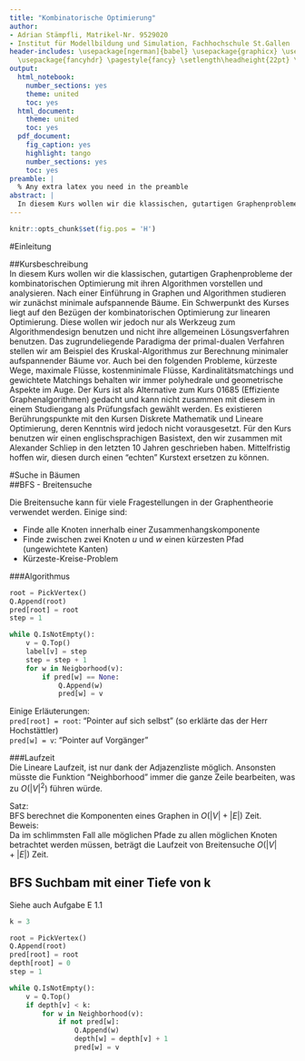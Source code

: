 ```yaml
---
title: "Kombinatorische Optimierung"
author:
- Adrian Stämpfli, Matrikel-Nr. 9529020
- Institut für Modellbildung und Simulation, Fachhochschule St.Gallen
header-includes: \usepackage[ngerman]{babel} \usepackage{graphicx} \usepackage{float}
  \usepackage{fancyhdr} \pagestyle{fancy} \setlength\headheight{22pt} \fancyhead[L]{\includegraphics[width=3cm]{../pics/logo.png}}
output:
  html_notebook:
    number_sections: yes
    theme: united
    toc: yes
  html_document:
    theme: united
    toc: yes
  pdf_document:
    fig_caption: yes
    highlight: tango
    number_sections: yes
    toc: yes
preamble: |
  % Any extra latex you need in the preamble
abstract: |
  In diesem Kurs wollen wir die klassischen, gutartigen Graphenprobleme der kombinatorischen Optimierung mit ihren Algorithmen vorstellen und analysieren.
---
```


```r
knitr::opts_chunk$set(fig.pos = 'H')
```


#Einleitung

##Kursbeschreibung  
In diesem Kurs wollen wir die klassischen, gutartigen Graphenprobleme der kombinatorischen Optimierung mit ihren Algorithmen vorstellen und analysieren. Nach einer Einführung in Graphen und Algorithmen studieren wir zunächst minimale aufspannende Bäume. Ein Schwerpunkt des Kurses liegt auf den Bezügen der kombinatorischen Optimierung zur linearen Optimierung. Diese wollen wir jedoch nur als Werkzeug zum Algorithmendesign benutzen und nicht ihre allgemeinen Lösungsverfahren benutzen. Das zugrundeliegende Paradigma der primal-dualen Verfahren stellen wir am Beispiel des Kruskal-Algorithmus zur Berechnung minimaler aufspannender Bäume vor. Auch bei den folgenden Probleme, kürzeste Wege, maximale Flüsse, kostenminimale Flüsse, Kardinalitätsmatchings und gewichtete Matchings behalten wir immer polyhedrale und geometrische Aspekte im Auge. 
Der Kurs ist als Alternative zum Kurs 01685 (Effiziente Graphenalgorithmen) gedacht und kann nicht zusammen mit diesem in einem Studiengang als Prüfungsfach gewählt werden. Es existieren Berührungspunkte mit den Kursen Diskrete Mathematik und Lineare Optimierung, deren Kenntnis wird jedoch nicht vorausgesetzt. 
Für den Kurs benutzen wir einen englischsprachigen Basistext, den wir zusammen mit Alexander Schliep in den letzten 10 Jahren geschrieben haben. Mittelfristig hoffen wir, diesen durch einen "echten" Kurstext ersetzen zu können.

<!-- \section{Anschreiben} -->
<!-- In diesem Kurs werden Optimierungsprobleme der Gestalt -->
<!-- Minimiere $c^{T}x$ über alle $x \in S$ -->
<!-- behandelt, wobei $S \in R -->
<!-- n$ -->
<!-- eine Menge mit einer kombinatorischen Struktur, in der Regel sogar -->
<!-- $S \in Z -->
<!-- n$ und $c -->
<!-- >x$ eine lineare Funktion in n Veränderlichen ist. -->
<!-- Wir befassen uns mit klassischen gutartigen Problemen der kombinatorischen Optimierung, die auf -->
<!-- graphentheoretischen Problemen beruhen, nämlich Minimaler Aufspannender Baum, Kurzester Weg, -->
<!-- Maximaler Fluss, Kostenminimaler Fluss, Bipartites Maximales Matching, Nicht-Bipartites Maximales -->
<!-- Matching und Gewichtetes Matching. Eine wichtige Rolle spielen dabei die polyhedralen Beschreibungen -->
<!-- der zulässigen Mengen der Probleme und primal-duale Algorithmen. Deswegen werden wir -->
<!-- schon den Greedy-Algorithmus zur Bestimmung eines minimalen aufspannenden Baumes als primalduales -->
<!-- Verfahren interpretieren. -->


<!-- \part{Algorithmen} -->

<!-- \chapter{Sortieralgorithmen} -->

<!-- \section{Merge Sort} -->
<!-- Quelle: Kombinatorische Optimierung Seite 10/11, Korte Vygen -->


<!-- \subsection{Algorithmus} -->
<!-- Input: eine Liste $a_1,...a_n$ reeller Zahlen. -->


<!-- Output: Eine Permutation $\pi : \{1,...,n\} \rightarrow \{1,...,n\}$ mit $ a_{\pi(i)} \le a_{\pi(i+1)} \forall i=1,...,n-1$. -->


<!-- \begin{enumerate} -->
<!-- \item If $n=1$ then setze $\pi(1) := 1$ und stop(return $\pi$) -->
<!-- \item Setze $m := \lfloor \frac{n}{2} \rfloor$. -->


<!-- Sei $\rho = MERGE-SORT(a_1,...,a_m)$. -->



<!-- Sei $\theta = MERGE-SORT(a_m,...,a_n)$. -->
<!-- \item Setze $k = 1, l=1$. \\ -->
<!-- \begin{lstlisting} -->
<!-- While -->
<!-- \end{lstlisting} -->

<!-- ...unvollständig -->

<!-- \end{enumerate} -->

#Suche in Bäumen  
##BFS - Breitensuche

Die Breitensuche kann für viele Fragestellungen in der Graphentheorie verwendet werden. Einige sind:  

- Finde alle Knoten innerhalb einer Zusammenhangskomponente  
- Finde zwischen zwei Knoten $u$ und $w$ einen kürzesten Pfad (ungewichtete Kanten)   
- Kürzeste-Kreise-Problem

###Algorithmus

```Python
root = PickVertex()
Q.Append(root)
pred[root] = root
step = 1

while Q.IsNotEmpty():
	v = Q.Top()
	label[v] = step
	step = step + 1
	for w in Neigborhood(v):
		if pred[w] == None:
			Q.Append(w)
			pred[w] = v
```


Einige Erläuterungen:  
`pred[root] = root`: "Pointer auf sich selbst" (so erklärte das der Herr Hochstättler)  
`pred[w] = v`: "Pointer auf Vorgänger"  

###Laufzeit  
Die Lineare Laufzeit, ist nur dank der Adjazenzliste möglich. Ansonsten müsste die Funktion "Neighborhood" immer die ganze Zeile bearbeiten, was zu $O(|V|^2)$ führen würde.

Satz:  
BFS berechnet die Komponenten eines Graphen in $O(|V|+|E|)$ Zeit.  
Beweis:  
Da im schlimmsten Fall alle möglichen Pfade zu allen möglichen Knoten betrachtet werden müssen, beträgt die Laufzeit von Breitensuche $O(|V|+|E|)$ Zeit.


## BFS Suchbam mit einer Tiefe von k
Siehe auch Aufgabe E 1.1

```Python
k = 3

root = PickVertex()
Q.Append(root)
pred[root] = root
depth[root] = 0
step = 1

while Q.IsNotEmpty():
    v = Q.Top()
    if depth[v] < k:
        for w in Neighborhood(v):
            if not pred[w]:
                Q.Append(w)
                depth[w] = depth[v] + 1
                pred[w] = v
```

<!-- \section{DFS} -->
<!-- Notizen aus Tag in Hagen: \\ -->
<!-- \begin{itemize} -->
<!-- \item Knoten können mehrmals angefasst werden. (Wegen Stack) -->
<!-- \item "Festnageln" des Knotens geschieht zu einem anderen Zeitpunkt. -->
<!-- \end{itemize} -->

<!-- rekursiv, Tiefensuche -->
<!-- \subsection{Algorithmus} -->
<!-- \begin{lstlisting} -->
<!-- def DFS(v): -->
<!-- 	global step -->
<!-- 	label[v] = step -->
<!-- 	step = step + 1 -->
<!-- 	for w in Neighborhood(v): -->
<!-- 		if label[w] == None -->
<!-- 			pred[w] = v -->
<!-- 			DFS(w) -->
<!-- 	return -->
<!-- step = 1 -->
<!-- DFS(r) -->
<!-- \end{lstlisting} -->
<!-- \section{Greedy Algorithmus (Kruskal)} -->
<!-- Berechnet einen MST. -->
<!-- Input, ein gewichteter Graph $G(V,E,w)$. -->

<!-- \begin{lstlisting} -->
<!-- Sortiere die Kanten aufsteigend nach Gewicht -->
<!-- T = 0 -->
<!-- for e in E -->
<!-- 	if not T.CreatingCycle(e): -->
<!-- 		T.AddEdge(e) -->
<!-- \end{lstlisting} -->


<!-- Der Name "Greedy Algorithmus" ist verständlich, wenn die Wirkweise von Kruskal's Algorithmus im Maximum Spanning Tree Problem betrachtet wird. Gierig schnappt er sich die schwerste verfügbare Kante.. \\ -->
<!-- \subsection{Laufzeit} -->
<!-- Sortieren geschieht in $O(|E| log |V|)$ \\ -->
<!-- Creating Circuit: kann mit BFS gemacht werden (Naiv), besser ist Union Find (Komonentenzusammenhang) => Soll im Buch erklärt sein.. -->


<!-- \section{Valenzsequenzen} -->
<!-- Sei $G = (V,E)$ ein Graph (oder ein Multigraph) und $v \in V$. Der Knotengrad oder die Valenz $ deg_G(v)$ von $v$ ist dann die Anzahl Kanten, deren Endknoten $v$ ist (oder kurz $ deg(v)$, wenn klar ist, welcher Graph gemeint ist). In Multigraphen werden Schleifen dabei doppelt gezählt. -->

<!-- \section{Prim-Jarnik} -->
<!-- Berechnet einen MST. -->

<!-- Sei $v \in V$ -->

<!-- \begin{itemize} -->
<!-- \item Setze $V_0 = \{v\}, T_0 = 0, i = 0$ -->
<!-- \item Solange es geht -->
<!-- \begin{itemize} -->
<!-- \item Wähle eine Kante $e = (x,y) \in E$ mit $x \in V_i, y \notin V_i$ von minimalem Gewicht und setze $V_{i+1} = V_i \cup \{y\}, T_{i+1} = T_i \cup \{e\}, i = i+1$. -->
<!-- \end{itemize} -->
<!-- \end{itemize} -->

<!-- \section{Boruvka} -->
<!-- Berechnet einen MST. -->

<!-- \begin{itemize} -->
<!-- \item Setze $T = 0$ -->
<!-- \item Solange G noch mehr als einen Knoten hat: -->
<!-- \begin{itemize} -->
<!-- \item Jeder Knoten markiert die Kante minimalen Gewichts, die zu ihm inzident und keine Schleife ist. -->
<!-- \item Füge alle markierten Kanten $S$ zu $T$ hinzu und setze $G = G / S$. -->
<!-- \end{itemize} -->
<!-- Hierbei interpretieren wir die Kanten in $T$ am Ende als Kanten des ursprünglichen Graphen $G$. -->
<!-- \end{itemize} -->

<!-- \chapter{Shortest Paths} -->
<!-- \section{Dijkstra} -->
<!-- Löst das kürzeste Wege Problem (Problem \ref{pShortestPaths}). Restriktionen sind die nicht-negativität aller Bögen. Die exakte Formulierung des gelösten Problems wird so zu Problem \ref{problem5}. -->
<!-- \subsection{Algorithmus} -->
<!-- \begin{lstlisting} -->
<!-- s = PickVertex -->
<!-- W.Add(s) -->
<!-- dist[s] = 0 -->

<!-- while W.IsNotEmpty(): -->
<!--   v = pickMinimal(W,dist) -->
<!--   W.Remove(v) -->
<!--   for w in Neighborhood(v): -->
<!--     if dist[w] == gInfinity -->
<!--       W.Add(w) -->
<!--     if dist[w] > dist[v] + length[(v,w)]: -->
<!--       dist[w] = dist[v] + length[(v,w)] -->
<!--       pred[w] = v -->
<!-- \end{lstlisting} -->
<!-- \section{FindPathEuclid} -->
<!-- Bricht ab, sobald $t$ gefunden. Geometrische Variante. Bevorzugt werden Knoten, welche in Richtung der gesuchten Ecke $t$ liegen. -->
<!-- Dazu wird neben der Funktion $dist$ welche die Pfadlänge zur Quelle $s$ auf dem Graphen speichert, eine Funktion $distance$ welche die Länge in Fluglinie zur Senke $t$ speichert definiert. Als nächstes wird jeweils die Ecke bearbeitet, für welche $\sum dist(v) + distance(v)$ minimal wird. Dadurch werden Knoten in Richtung des Zielknotens $t$ bevorzugt. -->
<!-- \subsection{Algorithmus} -->
<!-- \begin{lstlisting} -->
<!-- while s != t : -->
<!--   for w in Neighborhood(v) -->
<!--     if dist[w] == gInfinity : -->
<!--       dist[w] = dist[v] + length[(v,w)] -->
<!--       pred[w] = v -->
<!--       PQ.Insert(w, dist[w]+distance[w]) -->
<!--     if dist[w] > dist[v] + length[(v,w)] : -->
<!--       dist[w] = dist[v] + length[(v,w)] -->
<!--       pred[w] = v -->
<!--       PQ.DecreaseKey(w, dist[w]+distance[w]) -->
<!--   v = PQ.DeleteMin(dist -->
<!-- \end{lstlisting} -->


<!-- \section{Bellmann Ford} -->
<!-- Ist in "Label Correcting" Algorithmus (im Gegensatz zu Dijkstra, welcher ein "Label Setting" Alg. ist, da ein einmal gesetztes Label nicht mehr wechselt.) \\ -->

<!-- \chapter{Maximal Flows} -->
<!-- Auf einem $st$-Pfad soll möglichst viel transportiert werden. Idee: Suche einen $st$-Pfad, erhöhe die Kapazität, bis keine $st$-Pfade mehr möglich sind. Achtung: So wird möglicherweise nicht die richtige Lösung gefunden werden, da ein Flaschenhals einen Graph entzweit, und dadurch mögliche Wege verloren gehen. Idee: bei jedem inkrementieren eines Vorwärtsflusses auf einer Kante wird eine Rückwärtskante mit der entsprechenden Kapazität angefügt. (D.h. der Fluss könnte auch rückwärts gehen..) -->
<!-- \section{FordFulkerson} -->
<!-- \subsection{Algorithmus} -->
<!-- \begin{lstlisting} -->
<!-- def UpdateFlow(Path) : -->
<!--   delta = MinResCap(Path) -->
<!--   for (u,v) in Edges(Path) : -->
<!--     if ForwardEdge(u,v) : -->
<!--      flow[(u,v)] = flow[(u,v)] + delta -->
<!--     else : -->
<!--       flow[(v,u)] = flow[(u,v)] - delta -->

<!-- s = PickSource() -->
<!-- t = Picksink() -->

<!-- while not maximal : -->
<!--   Path = ShortestPath(s,t) -->
<!--   if(Path): -->
<!--     UpdateFlow(Path) -->
<!--   else : -->
<!--     maximal = true -->

<!-- \end{lstlisting} -->



<!-- \part{Probleme} -->
<!-- \chapter{Minimaler Aufspannender Baum} -->
<!-- \label{pMST} -->
<!-- \section{Minimum Connected Subgraphs} -->
<!-- \subsection{Problem 1 (MCS)} -->
<!-- \label{problem1} -->

<!-- Let $G = (V,E)$ be a connected graph and $w: E \rightarrow \mathbb{Z}$ a weight or cost function on the edges. Find a connected subgraph $H = (V,F)$, such that -->
<!-- $ -->
<!-- \sum_{e \in F}w(e) -->
<!-- $ -->
<!-- is minimal. -->

<!-- \section{Maximaler Aufspannender Baum} -->
<!-- Siehe Auch Exercise 22 im Buch. \\ -->
<!-- Gesucht ist in einem Graphen $G = (V,E,w)$ ein verbundener Subgraph $H = (V,F)$ für den gilt, dass $\sum_{e \in F}w(e)$ maximal wird. -->
<!-- \subsection{Lösung} -->
<!-- Zuerst wird die Gewichtsfunktion invertiert. Danach löst Kruskal's Algorithmus das Problem. -->

<!-- \section{Minimum Spanning Tree} -->
<!-- \subsection{Problem 2 (MST)} -->
<!-- \label{problem2} -->
<!-- Let $G = (V,E)$ be a connected graph and $w: E \rightarrow \mathbb{Z}$ a weight function on the edges. Find a spanning tree $T$ of $G$, such that $\sum_{e \in T}w(e)$ is minimal. -->


<!-- Zu Deutsch:\\ -->
<!-- \textbf{Input:} Zusammenhängender Graph $G=(V,E)$ mit Kantengewichten $w: E \rightarrow \mathbb{R}$. \\ -->
<!-- \textbf{Output:} Baum, mit minimalem Gesamtgewicht \\ -->
<!-- Anmerkung: R oder Z ist egal, aus "Informatikersicht dasselbe" -->

<!-- \subsection{Problem 3 (MST)} -->
<!-- \label{problem3} -->
<!-- Determine a tree $T$, such that $x_T$ minimizes the linear function $w^\top x_T := \sum_{e \in E}w_e x_T (e)$. -->

<!-- \section{Shortest Paths} -->
<!-- \label{pShortestPaths} -->
<!-- \subsection{Problem 4} -->
<!-- \label{problem4} -->
<!-- Let $D = (V,A)$ be a directed graph and $length: A \rightarrow \mathbb{Z}$ a weight function on the arcs. Consider the shortest path problem variants: -->
<!-- \subsubsection{(i)} -->
<!-- $st$-path: Let $s,t \in V$. Find a shortest path from $s$ to $t$. -->
<!-- \subsubsection{(ii)} -->
<!-- $s$-path: Let $s \in V$. Find shortest paths from $s$ to all $v \in V$. -->
<!-- \subsubsection{(iii)} -->
<!-- distances: Determine the distance; i.e., the length of a shortest path between any pair of vertices $u,v \in V$. -->
<!-- \subsubsection{Bemerkungen} -->
<!-- Obwohl das $st$-Pfad Problem am natürlichsten tönt, ist doch das $s$-Pfad das meistbetrachtete. Denn alle bekannten Algorithmen für das $st$-Pfad Problem suchen nach $s$-Pfaden, finden alle (oder zumindest einen Teil) der $s$-Pfade und stoppen, sobald der gesuchte $st$-Pfad gefunden wurde. \\ -->
<!-- Die Beschränkung auf Digraphe kommt daher, dass bei der Verallgemeinerung in Graphen (Ersatz jeder edge durch zwei arcs in entgegengesetzten Richtungen) Probleme bei negativen Kantengewichten auftreten. (Dadurch entstehen Kreise negativer Länge, welche das Problem unlösbar machen.) -->
<!-- \subsubsection{Problemklassen bezüglich den Restriktionen an die Kantengewichte} -->
<!-- We distinguish between problems with -->
<!-- (i) non-negative weights, \\ -->
<!-- (ii) without negative circuits and with \\ -->
<!-- (iii) arbitrary weights. \\ -->
<!-- We will be mainly concerned with the first variant and will not discuss the last. -->

<!-- \subsection{Problem 5} -->
<!-- \label{problem5} -->
<!-- Let $D = (V,A)$ be a directed graph, $w: A \rightarrow \mathbb{Z}_+$ a non-negative weight function on the arcs and $s \in V$. Find a shortest path from $s$ to $v$ for all $v \in V$. -->

<!-- \subsection{Problem 6} -->
<!-- \subsection{Problem 7} -->

<!-- \chapter{Kürzester Weg} -->
<!-- \chapter{Maximaler Fluss} -->
<!-- \section{Das Maximale Fluss Problem in seiner dualen Form} -->
<!-- Idee: Die Kapazität jedes $st$-Schnittes, der den Digraphen so zerteilt, dass $t$ von $s$ aus nicht mehr erreichbar ist, ist ein Upper Bound für den maximalen Fluss $f$. -->
<!-- \chapter{Kostenminimaler Fluss} -->
<!-- \chapter{Kardinalitätsmaximale Matchings} -->

<!-- \section{Bipartites Maximales Matching} -->
<!-- \section{Nicht-Bipartites Maximales Matching} -->
<!-- \chapter{Gewichtetes Matching} -->


<!-- \part{Mathematische Grundlagen} -->
<!-- \chapter{Begriffe} -->
<!-- \section{Lemma} -->
<!-- \section{Korollar} -->
<!-- \section{Satz} -->

<!-- \chapter{Beweisverfahren} -->
<!-- \section{Direkter Beweis} -->
<!-- \section{Beweis durch Kontraposition} -->
<!-- \section{Widerspruchsbeweis oder reductio ad absurdum} -->
<!-- \section{Das Prinzip der vollständigen Induktion} -->


<!-- \chapter{Graphen} -->
<!-- Graph / Multigraph: teilweise unklar, je nach Definition ist Graph allgemein, d.h. mit doppelten Kanten und Schlingen, gemeint, an anerer Stelle wird dies als Multigraph bezeichnet und Graph bezeichnet einen einfachen Graph. -->
<!-- \subsection{Minor} -->
<!-- Entsteht aus $G$ durch Löschen und Kontrahieren von Teilmengen der Kantenmenge von $G$. \\ -->
<!-- $G \setminus e$: Graph, der durch Löschen der Kante $e$ aus $G$ entsteht. \\ -->
<!-- $G / e$: Graph, der durch Kontraktion der Kante $e$ aus $G$ entsteht. -->


<!-- \subsection{(Induzierter) Teilgraph} -->
<!-- Seien $G=(V,E)$ und $H=(W,F)$ zwei Graphen. Dann heisst $H$ ein Teilgraph von $G$, wenn $W \subseteq V$ und $F \subseteq E$. Darüber hinaus sagen wir $H$ ist ein induzierter Teilgraph, wenn $F = E \cap \binom{W}{2}$. \\ -->
<!-- Ein induzierter Teilgraph besteht also aus einer Teilmenge der Knoten und allen Kanten, die im Ausgangsgraphen zwishen diesen Knoten existieren. -->

<!-- \subsection{Spaziergang} -->
<!-- Gerichteter oder ungerichteter Pfad. -->
<!-- \subsection{Weg} -->
<!-- Spezialfall eines Spaziergangs; Spaziergang ohne Knotenwiederholung -->
<!-- \subsection{Kreis} -->
<!-- Geschlossener Weg -->

<!-- \subsection{Adjazent} -->
<!-- Ist $e = (u,v)$ eine Kante eines Graphen $G$, sagen wir, $u$ und $v$ sind adjazent oder Nachbarn, oder $u$ kennt $v$, bzw. $v$ kennt $u$. -->

<!-- \subsection{Inzident} -->
<!-- Ein $v$ und ein $e$ sind inzident, wenn $e$ in $v$ endet. -->

<!-- \subsection{Adjazenzmatrix} -->
<!-- Knoten-Knoten Matrix. Idee: Welcher Knoten kennt welchen Knoten. \\ -->
<!-- Vorteil: es kann in konstanter Zeit festgestellt werden, ob zwei Knoten adjazent sind. -->
<!-- \subsection{Inzidenzmatrix} -->
<!-- Knoten-Kanten Matrix. Idee: Welche Kante endet in welchem Knoten. \\ -->
<!-- Vorteil: Etwas kleiner als Adjazenzmatrix.. -->
<!-- \subsection{Adjazenzliste} -->
<!-- \begin{lstlisting} -->
<!-- Neighborhood(v) -->
<!-- \end{lstlisting} -->
<!-- ist die Funktion im Pseudocode, die in konstanter Zeit alle Nachbarn von $v$ findet. \\ -->
<!-- Auch: Liste, in der jedem Knoten bekannt gemacht wird, wen er kennt. -->

<!-- \chapter{Effiziente Algorithmen} -->
<!-- Aus "Algorithmische Mathematik" -->
<!-- \section{Definition} -->
<!-- Ein "Algorithmus für ein Problem" ist eine \textbf{Folge von wohldefinierten Regeln bzw. Befehlen}, die in einer \textbf{endlichen Anzahl von Elementarschritten} aus jeder \textbf{spezifischen Eingabe eine spezifische Ausgabe} erzeugt. Wir fordern also: -->
<!-- \begin{enumerate} -->
<!-- \item Ein Algorithmus muss sich in einem Text endlicher Länge beschreiben lassen. -->
<!-- \item Die Abfolge der Schritte ist in jeder Berechnung eindeutig. -->
<!-- \item Jeder Elementarschritt lässt sich mechanisch und effizient ausführen. -->
<!-- \item Der Algorithmus stoppt bei jeder Eingabe nach endlich vielen Schritten. -->
<!-- \end{enumerate} -->
<!-- \section{Laufzeit} -->
<!-- In Abhängigkeit der Kodierungslänge der Eingabedaten. -->


<!-- Interessant ist das asymptotische Verhalten, "Big Oh"-Notation. -->

<!-- \chapter{Polyhedrale Beschreibungen} -->
<!-- Beschreibung einer Lösungsmenge in Form eines Polyeders. (also geometrische Beschreibung) -->
<!-- \section{Polyeder} -->
<!-- Die Lösungsmenge einer nichttrivialen Gleichung im $\mathbb{R}^n$ ist eine Hyperebene, in der Ebene bekanntlich eine Gerade. Die Ungleichungen definieren dann jeweils einen abgeschlossenen Halbraum, der von so einer Hyperebene berandet wird. Der zulässige Bereich ist also Schnitt von abgeschlossenen Halbräumen. So etwas nenne wir ein Polyeder. -->


<!-- \subsection{Definition} -->
<!-- Eine Menge $P \in \mathbb{R}^n$ heisst Polyeder, wenn es ein $m \in \mathbb{N}$, eine Matrix $A \in \mathbb{R}^{m \times n}$ und ein $b \in \mathbb{R}^m$ gibt mit -->
<!-- \begin{equation} -->
<!-- \label{eq:polyeder} -->
<!-- P = \{x \in \mathbb{R}^n | Ax \le b \} -->
<!-- \end{equation} -->


<!-- \chapter{Primal-Duale Algorithmen} -->
<!-- \section{Grundlagen} -->
<!-- \subsection{Allgemeine Überlegung} -->
<!-- Die Idee ist grundsätzlich: Das Problem von beiden Seiten eingrenzen. Statt nur von "unten" her ein Maximum zu suchen wird gleichzeitig von "oben" her eine untere Schranke für das Maximum gesucht. Das Optimum wird dabei meist $z^*$ genannt. \\ Magically we find upper bounds without knowing $z^*$. -->
<!-- \subsection{Ungleichungen} -->
<!-- Einige Grundlagen zu Ungleichungen: \\ -->
<!-- \begin{itemize} -->
<!-- \item Ungleichungen können mit $y \in \mathbb{R}^+$ multipliziert werden. (Nicht jedoch mit $y \in \mathbb{R}$, das gibt Nonsense: $1 \le 2$, nicht jedoch $-1 \le -2$) -->
<!-- \item Wenn gilt $e_1 \le z_1$ und $e_2 \le z_2$ dann gilt auch $e_1 + e_2 \le z_1 + z_2$. -->
<!-- \end{itemize} -->
<!-- Daraus folgt auch der, der Dualisierung zugrunde liegende Trick. Mehrere Restriktions-Ungleichungen werden multipliziert und addiert, so dass das Resultat der Zielfunktion entspricht. Dadurch werden obere Schranken gefunden für $z^*$. -->
<!-- \subsection{Nomenklatur} -->
<!-- \begin{itemize} -->
<!-- \item $y$: duale Variablen (manchmal Lagrange Koeffizienten) -->
<!-- \item $c^\top x$: Zielfunktion -->
<!-- \item $z^*$: Optimalwert -->
<!-- \item $Ax = b$: Restriktionsgleichungen (Constraints) -->
<!-- \end{itemize} -->
<!-- \subsection{Dualisierung} -->
<!-- Die Idee ist eine Kombination $y^*$ zu bekommen, welche einerseits dazu führt, dass die Addition der mit $y_i$ multiplizierten Restriktionsungleichungen gleich der Zielfunktion wird (ansonsten würde ein Upper Bound für eine andere Zielfunktion gefunden), und andererseits soll dabei der minimale Upper Bound gefunden werden. \\ -->
<!-- d.h. aus $ maxc^\top x$ wird $min~y^\top b$. Minimiert werden soll ja der upper bound, der sich in der gewählten Darstellung aus der Multiplikation der rechten Seiten der Restriktionsungleichungen $b$ multipliziert mit den dualen Variablen $y$ ergibt. Die erste Matrix wird transponiert, um die Matrixmultiplikation zu ermöglichen. \\ -->
<!-- Dabei gilt es die erhaltene Form der Restriktionsungleichungen einzuhalten. Diese wurden mit diesem Verfahren zu $A^\top y - y_s = c$ und $y \ge 0$ und $y_s \ge 0$. D.h. $y_s = A^\top y - c \ge 0$. \\ -->
<!-- Somit wird aus dem Problem -->
<!-- \begin{equation} -->
<!-- \begin{split} -->
<!-- \label{eq:} -->
<!-- max~c^\top x \\ -->
<!-- unter~Ax \le b \\ -->
<!-- x \ge 0 -->
<!-- \end{split} -->
<!-- \end{equation} -->
<!-- das Problem -->
<!-- \begin{equation} -->
<!-- \begin{split} -->
<!-- \label{eq:} -->
<!-- min~b^\top y \\ -->
<!-- unter~A^\top y \ge c \\ -->
<!-- y \ge 0 -->
<!-- \end{split} -->
<!-- \end{equation} -->
<!-- Das Problem wurde also in ein Problem mit neuen Variablen ($y$ anstelle $x$) umgebaut. Die Koeffizienten der Problemstellung bleiben jedoch erhalten ($A$, $b$, $c$). -->
<!-- \subsection{Primal vs. Dual} -->
<!-- aus $n$ Variablen $x := x_1 ... x_n$ werden $m$ Variablen $y := y_1 ... y_m$. Aus $m$ Constraints $A$ werden $n$ Constraints $A^\top$. Der Zielvektor wird von $ max(c)$ zu $min(b)$. -->
<!-- \subsection{Weak Duality Theorem} -->
<!-- Für jedes paar von möglichen Lösungen (nicht optimalen) des primalen- bzw. dualen Problems gilt: -->
<!-- \begin{equation} -->
<!-- \label{eq:weakdualitytheorem} -->
<!-- b^\top y \ge c^\top x -->
<!-- \end{equation} -->
<!-- Kann bewiesen werden, nur durch die Ausnutzung, dass eine Lösung die Restriktionen erfüllen muss. \\ -->
<!-- Ebenso gilt $y^\top b = b^\top y$ (wird auch für den Beweis benötigt). \\ -->
<!-- Daraus folgt nun, dass für jedes Paar von optimalen Lösungen zum primalen- bzw. dualen Problem $x^*,y^*$ ebenso gelten muss: -->
<!-- \begin{equation} -->
<!-- \label{eq:weakdualitytheorem} -->
<!-- b^\top y^* \ge c^\top x^* -->
<!-- \end{equation} -->
<!-- \subsection{Strong Duality} -->
<!-- Für ein LP gilt, ist $x^*$ eine primal-optimale Lösung, dann hat das duale-Problem eine optimale Lösung mit: $b^\top y^* = c^\top x^*$. -->
<!-- \subsection{Unbeschränkte Lösung beim primalen- oder dualen-Problem} -->
<!-- Es gilt: -->
<!-- \begin{itemize} -->
<!-- \item ist das primale Problem unbeschränkt, so hat das duale Problem keine gültige Lösung -->
<!-- \item ist das duale Problem unbeschränkt, so hat das primale Problem keine gültige Lösung -->
<!-- \end{itemize} -->
<!-- \subsection{Dual Certificates} -->
<!-- Wie kann überprüft werden, ob eine Lösung $x^*$ tatsächlich die optimale Lösung des primalen Problems ist? Antwort: Dies ist leider unmöglich. \\ -->
<!-- Dagegen kann sehr wohl und einfach überprüft werden, ob ein Paar $x^*, y^*$ eine optimale Lösung des Primalen und Dualen Problems sind. Dazu wird: -->
<!-- \begin{enumerate} -->
<!-- \item überprüft, ob $x^*$ eine mögliche Lösung des primalen Problems ist -->
<!-- \item das duale Problem konstruiert und überprüft, ob $y^*$ eine mögliche Lösung des dualen Probelms ist -->
<!-- \item überprüft, ob $b^\top y^* = c^\top x^*$ gilt. -->
<!-- \end{enumerate} -->
<!-- \section{Lineares Programm in Standardform} -->
<!-- \subsection{Definition} -->
<!-- Sei $A \in \mathbb{R}^{m \times n}$, $b \in \mathbb{R}^m$, $b \ge 0$ uund $c \in \mathbb{R}^n$. Die Aufgabenstellung -->
<!-- \begin{equation} -->
<!-- \begin{split} -->
<!-- \label{eq:linprog} -->
<!-- max~c^\top x \\ -->
<!-- unterAx = b \\ -->
<!-- x \ge 0 -->
<!-- \end{split} -->
<!-- \end{equation} -->
<!-- nennen wir Lineares Programm in Standardform oder auch Lineares Optimierungsproblem in Standardform. -->


<!-- \subsection{Standardisierung} -->
<!-- \begin{enumerate} -->
<!-- \item $b \ge 0$ immer erreichbar, indem entsprechende Nebenbedingungen mit $-1$ durchmultipliziert werden -->
<!-- \item $min$ statt $ max$: Umwandeln, wobei $ max_{x \in S} c(x) = - \left( min_{x \in S} - c(x) \right)$ -->
<!-- \item Ungleichungen mit Schlupfvariablen in Gleichungen umformen -->
<!-- \item Nichtnegativität: Aufsplitten $u = u^+ - u^-$ mit $u^+, u^- \ge 0$  -->
<!-- \end{enumerate} -->

<!-- \section{Der Dualitätssatz der Linearen Optimierung} -->
<!-- \subsection{Definition} -->
<!-- Das Lineare Programm -->
<!-- \begin{equation} -->
<!-- \begin{split} -->
<!-- \label{eq:p} -->
<!-- (D)~~min~y ^\top b \\ -->
<!-- ~~~~~unter~y^\top A \ge c^\top -->
<!-- \end{split} -->
<!-- \end{equation} -->
<!-- heisst das duale Programm zum Linearen Programm in Standardform. -->


<!-- \subsection{Satz: Dualitätssatz der Linearen Programmierung} -->
<!-- Seien $A \in \mathbb{R}^{m \times n}$, $b \in \mathbb{R}^m$ und $c \in \mathbb{R}^n$ und $A$ von vollem Zeilenrang m. Dann gilt: \\ -->
<!-- Ist das primale Programm zulässig und beschränkt, so ist auch das duale Programm zulässig und beschränkt und es gibt Optimallösungen $x^*$ des primalen bzw. $y^*$ des dualen Programms mit -->
<!-- \begin{equation} -->
<!-- \label{eq:name} -->
<!-- c^\top x^* = y^{* \top}b -->
<!-- \end{equation} -->


<!-- \chapter{Matroide} -->
<!-- (Aus Kombinatorische Optimierung, s.343 ff.) \\ -->
<!-- Nützlich für die Verallgemeinerung vieler Probleme der Komb. Opt., siehe s.345. -->

<!-- \subsection{Definition} -->
<!-- Ein Unabhängigkeitssystem ist ein Matroid, falls Folgendes gilt: \\ -->
<!-- Sind $X, Y \in \mathcal{F}$ mit $|X| > |Y|$, so gibt es ein $x \in X \setminus Y$ mit $Y \cup \{ x\} \in \mathcal{F}$. \\ -->
<!-- Der Name Matroid deutet an, dass es sich hier um eine Verallgemeinerung des Matrixbegriffs handelt. \\... -->

<!-- \chapter{Diverses} -->


<!-- \subsection{Konvexkombination} -->
<!-- In reellen Räumen nennt man eine Linearkombination Konvexkombination, wenn alle Koeffizienten aus dem Einheitsintervall $[0,1]$ stammen und deren Summe $1$ ergibt: -->

<!-- $ v = a_1 v_1 + a_2 v_2 + \dotsb + a_n v_n = \sum_{i=1}^{n} a_i v_i,\quad 0 \le a_i \le 1, \sum_{i=1}^{n}a_i=1$ -->


<!-- Dabei kann die Bedingung $a_i \le 1$ entfallen, denn sie ergibt sich automatisch aus der Summenbedingung und der Nichtnegativität der Koeffizienten. Mit obigen Bezeichnungen gilt daher in reellen Räumen: Eine Linearkombination ist genau dann eine Konvexkombination, wenn sie konisch und affin ist. -->

<!-- Konvexkombinationen von Konvexkombinationen sind wieder Konvexkombinationen. Die Menge aller Konvexkombinationen einer vorgegebenen Menge von Vektoren heißt deren konvexe Hülle. -->


<!-- \subsection{Schlupfvariable} -->
<!-- Sei $Ax \le b$, so ist $y$ eine Schlupfvariable, die es erlaubt zu schreiben $ Ax + y = b$. Wird benötigt, um Probleme in Lineare Programme in Standardform umzuformen. -->

<!-- \subsection{Kontraktion} -->
<!-- In der Graphentheorie bezeichnet Kantenkontraktion oder Kontraktion eine grundlegende Operation auf Graphen. Dabei wird eine Kante $e = (u,v)$ entfernt und die beiden anliegenden Knoten werden zu einem neuen Knoten $w$ vereinigt. -->


<!-- $G_2 = G/e$ -->


<!-- \subsection{Kommutativgesetz} -->
<!-- Das Kommutativgesetz (lat. commutare „vertauschen“), auf Deutsch Vertauschungsgesetz, ist eine Regel aus der Mathematik. Wenn sie gilt, können die Argumente einer Operation vertauscht werden, ohne dass sich das Ergebnis verändert. Mathematische Operationen, die dem Kommutativgesetz unterliegen, nennt man kommutativ. -->


<!-- $a+b = b+a$ -->


<!-- $a \times b = b \times a$ -->

<!-- \subsection{Assoziativgesetz} -->
<!-- Das Assoziativgesetz (lat. associare „vereinigen, verbinden, verknüpfen, vernetzen“), auf Deutsch Verknüpfungsgesetz oder auch Verbindungsgesetz, ist eine Regel aus der Mathematik. Eine (zweistellige) Verknüpfung ist assoziativ, wenn die Reihenfolge der Ausführung keine Rolle spielt. Anders gesagt: Die Klammerung mehrerer assoziativer Verknüpfungen ist beliebig. Deshalb kann man es anschaulich auch „Klammergesetz“ nennen. -->


<!-- $(a+b)+c = a+(b+c)$ -->


<!-- \subsection{Distributivgesetz} -->
<!-- Die Distributivgesetze (lat. distribuere „verteilen“) sind mathematische Regeln, die angeben, wie sich zwei zweistellige Verknüpfungen bei der Auflösung von Klammern zueinander verhalten, nämlich dass die eine Verknüpfung in einer bestimmten Weise verträglich ist mit der anderen Verknüpfung. -->

<!-- Insbesondere in der Schulmathematik bezeichnet man die Verwendung des Distributivgesetzes zur Umwandlung einer Summe in ein Produkt als Ausklammern oder Herausheben. Das Auflösen von Klammern durch Anwenden des Distributivgesetzes wird als Ausmultiplizieren bezeichnet. -->

<!-- $(a+b) \times c = ac + bc$ -->

<!-- \subsection{Hüllenoperator} -->
<!-- In der Mathematik versteht man unter der Hülle einer Menge eine Obermenge, die groß genug ist, um bestimmte Anforderungen zu erfüllen, und zugleich die kleinste Menge ist, die diese Anforderungen erfüllt. Beispiele sind die konvexe Hülle einer Teilmenge eines Vektorraums, die abgeschlossene Hülle einer Teilmenge eines topologischen Raums oder die transitive Hülle einer zweistelligen Relation. Hüllenoperator bezeichnet die Vorschrift, durch die jeder Menge von Objekten ihre Hülle zugeordnet wird. -->


<!-- \subsection{Farkas' Lemma} -->
<!-- Für jede reelle Matrix $A$ und jeden reellen Vektor $b$ ist von beiden Systemen -->
<!-- \begin{enumerate} -->
<!-- \item $A x = b,~x \geq 0$ -->
<!-- \item  $A^\top y \geq 0,~b^\top y < 0$ -->
<!-- \end{enumerate} -->
<!-- stets genau eines lösbar. Dabei ist $x \geq 0$ sowie $A^\top y \geq 0$ komponentenweise zu verstehen. -->


<!-- \subsection{Kuhn-Tucker Bedingungen} -->
